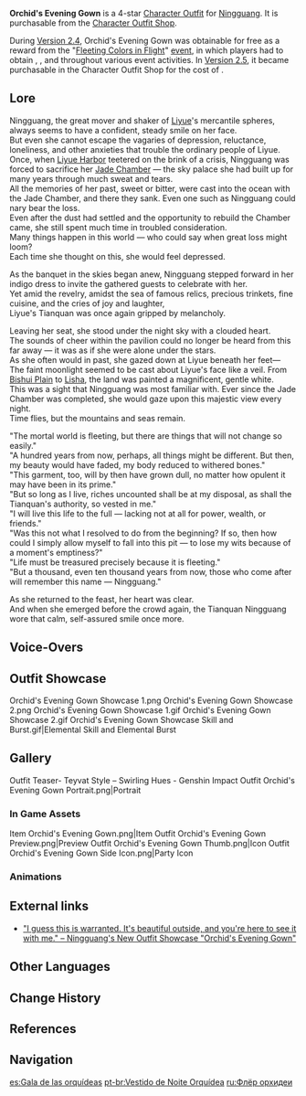 {{Outfit Infobox
|id           = 
|image        = <gallery>
Character Ningguang Orchid's Evening Gown Full Wish.png|Wish
Outfit Orchid's Evening Gown Game.png|In Game
</gallery>
|character    = Ningguang
|type         = Formal
|rarity       = 4
|description  = Ningguang's formal wear. The long cyan skirt traces her elegant curves, and the butterfly wings at her ankles lend the outfit a touch of light grace.
|obtain       = [[Character Outfit Shop]]<br />[[Fleeting Colors in Flight]] Event (Previously)
}}
'''Orchid's Evening Gown''' is a 4-star [[Character Outfit]] for [[Ningguang]]. It is purchasable from the [[Character Outfit Shop]].

During [[Version 2.4]], Orchid's Evening Gown was obtainable for free as a reward from the "[[Fleeting Colors in Flight]]" [[event]], in which players had to obtain {{Item|Affluence Talisman|25|x=2,400}}, {{Item|Immaculate Talisman|25|x=2,200}}, and {{Item|Conquest Talisman|25|x=1,800}} throughout various event activities. In [[Version 2.5]], it became purchasable in the Character Outfit Shop for the cost of {{Item|Genesis Crystal|25|x=1680}}.
<!--
==Appearance==
-->

==Lore==
Ningguang, the great mover and shaker of [[Liyue]]'s mercantile spheres, always seems to have a confident, steady smile on her face.<br />
But even she cannot escape the vagaries of depression, reluctance, loneliness, and other anxieties that trouble the ordinary people of Liyue.<br />
Once, when [[Liyue Harbor]] teetered on the brink of a crisis, Ningguang was forced to sacrifice her [[Jade Chamber]] &mdash; the sky palace she had built up for many years through much sweat and tears.<br />
All the memories of her past, sweet or bitter, were cast into the ocean with the Jade Chamber, and there they sank. Even one such as Ningguang could nary bear the loss.<br />
Even after the dust had settled and the opportunity to rebuild the Chamber came, she still spent much time in troubled consideration.<br />
Many things happen in this world &mdash; who could say when great loss might loom?<br />
Each time she thought on this, she would feel depressed.

As the banquet in the skies began anew, Ningguang stepped forward in her indigo dress to invite the gathered guests to celebrate with her.<br />
Yet amid the revelry, amidst the sea of famous relics, precious trinkets, fine cuisine, and the cries of joy and laughter,<br />
Liyue's Tianquan was once again gripped by melancholy.

Leaving her seat, she stood under the night sky with a clouded heart.<br />
The sounds of cheer within the pavilion could no longer be heard from this far away &mdash; it was as if she were alone under the stars.<br />
As she often would in past, she gazed down at Liyue beneath her feet&mdash;<br />
The faint moonlight seemed to be cast about Liyue's face like a veil. From [[Bishui Plain]] to [[Lisha]], the land was painted a magnificent, gentle white.<br />
This was a sight that Ningguang was most familiar with. Ever since the Jade Chamber was completed, she would gaze upon this majestic view every night.<br />
Time flies, but the mountains and seas remain.

"The mortal world is fleeting, but there are things that will not change so easily."<br />
"A hundred years from now, perhaps, all things might be different. But then, my beauty would have faded, my body reduced to withered bones."<br />
"This garment, too, will by then have grown dull, no matter how opulent it may have been in its prime."<br />
"But so long as I live, riches uncounted shall be at my disposal, as shall the Tianquan's authority, so vested in me."<br />
"I will live this life to the full &mdash; lacking not at all for power, wealth, or friends."<br />
"Was this not what I resolved to do from the beginning? If so, then how could I simply allow myself to fall into this pit — to lose my wits because of a moment's emptiness?"<br />
"Life must be treasured precisely because it is fleeting."<br />
"But a thousand, even ten thousand years from now, those who come after will remember this name &mdash; Ningguang."

As she returned to the feast, her heart was clear.<br />
And when she emerged before the crowd again, the Tianquan Ningguang wore that calm, self-assured smile once more.

==Voice-Overs==
{{VO/Outfit
|switch_01_tx_en   = Let's go and enjoy the moonlight...
|switch_01_tx_zhs  = 去赏月吧。
|switch_01_tx_zht  = 去賞月吧。
|switch_01_rm_zh   = Qù shǎngyuè ba.
|switch_01_tl_zh   = Let's go enjoy the full moon.
|switch_01_tx_ja   = 月を見に行きましょう。
|switch_01_rm_ja   = 
|switch_01_tl_ja   = 
|switch_01_tx_ko   = 달구경 하러 가자.
|switch_01_rm_ko   = Dalgugyeong hareo gaja.
|switch_01_tl_ko   = Let's enjoy the moonlight.

|switch_02_tx_en   = No trying to flatter me, now, okay?
|switch_02_tx_zhs  = 溢美之词，就不必了。
|switch_02_tx_zht  = 溢美之詞，就不必了。
|switch_02_rm_zh   = Yìměi zhī cí, jiù bùbìle.
|switch_02_tl_zh   = No need for excessive praise.
|switch_02_tx_ja   = 溢美の言は、必要はないわよ。
|switch_02_rm_ja   = 
|switch_02_tl_ja   = 
|switch_02_tx_ko   = 과분한 칭찬은 됐어.
|switch_02_rm_ko   = Gwabunhan chingchaneun dwaesseo.
|switch_02_tl_ko   = No need for excessive praise.

|switch_03_tx_en   = I guess this is warranted. It's beautiful outside, and you're here to see it with me.
|switch_03_tx_zhs  = 良辰美景有你相伴，也算不枉。
|switch_03_tx_zht  = 良辰美景有你相伴，也算不枉。
|switch_03_rm_zh   = Liángchén méijǐng yǒu nǐ xiāngbàn, yě suàn bùwàng.
|switch_03_tl_zh   = With you as company for this auspicious day and lovely scenery, I guess this is worthwhile.
|switch_03_tx_ja   = こんな素晴らしき時節と景色に、あなたがいるなんて。悪くないわね。
|switch_03_rm_ja   = 
|switch_03_tl_ja   = 
|switch_03_tx_ko   = 좋은 경치에 네가 있으니, 확 띄진 않네.
|switch_03_rm_ko   = Joeun gyeongchie nega isseuni, hwak ttijin anne.
|switch_03_tl_ko   = Nice view with you, it doesn't stand out.
}}

==Outfit Showcase==
<gallery hideaddbutton="true" captionalign="center">
Orchid's Evening Gown Showcase 1.png
Orchid's Evening Gown Showcase 2.png
Orchid's Evening Gown Showcase 1.gif
Orchid's Evening Gown Showcase 2.gif
Orchid's Evening Gown Showcase Skill and Burst.gif|Elemental Skill and Elemental Burst
</gallery>

==Gallery==
<gallery hideaddbutton="true" captionalign="center">
Outfit Teaser- Teyvat Style – Swirling Hues - Genshin Impact
Outfit Orchid's Evening Gown Portrait.png|Portrait
</gallery>

===In Game Assets===
<gallery hideaddbutton="true" captionalign="center">
Item Orchid's Evening Gown.png|Item
Outfit Orchid's Evening Gown Preview.png|Preview
Outfit Orchid's Evening Gown Thumb.png|Icon
Outfit Orchid's Evening Gown Side Icon.png|Party Icon
</gallery>

===Animations===
{{Preview
|size=180px
|file1=Idle Orchid's Evening Gown 1
|file2=Idle Orchid's Evening Gown 2
|file3=Talent Menu Orchid's Evening Gown
|file4=Weapon Menu Orchid's Evening Gown
}}

==External links==
*[https://genshin.hoyoverse.com/en/news/detail/17933 "I guess this is warranted. It's beautiful outside, and you're here to see it with me." – Ningguang's New Outfit Showcase "Orchid's Evening Gown"]

==Other Languages==
{{Other Languages
|en      = Orchid's Evening Gown
|zhs     = 纱中幽兰
|zhs_rm  = Shā zhōng yōu lán
|zht     = 紗中幽蘭
|zht_rm  = Shā zhōng yōu lán
|zh_tl   = 
|ja      = 紗の幽蘭
|ja_rm   = Sha no Yuuran<ref>Twitter: [https://twitter.com/Genshin_7/status/1475079282812948486 新コスチューム紹介]</ref>
|ja_tl   = Dark Orchid of Silk Gauze
|ko      = 비단 속 난초
|ko_rm   = Bidan Sok Nancho
|ko_tl   = Orchid in Silk
|es      = Gala de las orquídeas
|es_tl   = 
|fr      = Robe de soirée d'orchidées
|fr_tl   = Orchids' Evening Gown
|ru      = Флёр орхидеи
|ru_tl   = Orchid Fleur
|th      = กล้วยไม้อนธการ
|th_rm   = Kluaimai Onthakan
|th_tl   = Night Orchid
|vi      = U Lan Tinh Diệu
|vi_tl   = 
|de      = Orchideen-Abendkleid
|de_tl   = Orchid Evening Dress
|id      = Orchid's Evening Gown
|pt      = Vestido de Noite Orquídea
|pt_tl   = Orchid Night Dress
}}

==Change History==
{{Change History|2.4}}

==References==
{{Reflist|2}}

==Navigation==
{{Dressing Room Navbox|type=outfit}}

[[es:Gala de las orquídeas]]
[[pt-br:Vestido de Noite Orquídea]]
[[ru:Флёр орхидеи]]